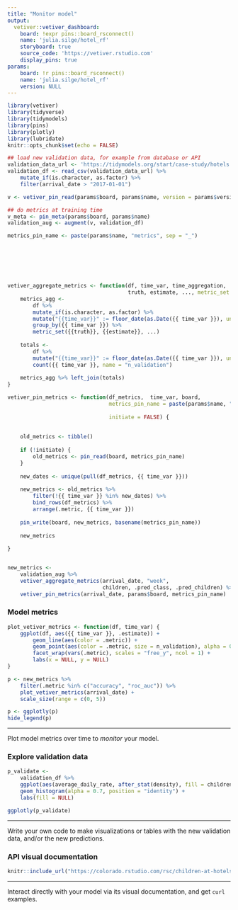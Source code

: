 ```yaml
---
title: "Monitor model"
output: 
  vetiver::vetiver_dashboard:
    board: !expr pins::board_rsconnect()
    name: 'julia.silge/hotel_rf'
    storyboard: true
    source_code: 'https://vetiver.rstudio.com'
    display_pins: true
params:
    board: !r pins::board_rsconnect()
    name: 'julia.silge/hotel_rf'
    version: NULL
---
```


```r
library(vetiver)
library(tidyverse)
library(tidymodels)
library(pins)
library(plotly)
library(lubridate)
knitr::opts_chunk$set(echo = FALSE)

## load new validation data, for example from database or API
validation_data_url <- 'https://tidymodels.org/start/case-study/hotels.csv'
validation_df <- read_csv(validation_data_url) %>%
    mutate_if(is.character, as.factor) %>%
    filter(arrival_date > "2017-01-01") 

v <- vetiver_pin_read(params$board, params$name, version = params$version)

## do metrics at training time
v_meta <- pin_meta(params$board, params$name)
validation_aug <- augment(v, validation_df)

metrics_pin_name <- paste(params$name, "metrics", sep = "_")







vetiver_aggregate_metrics <- function(df, time_var, time_aggregation, 
                                      truth, estimate, ..., metric_set = yardstick::metrics) {
    metrics_agg <-
        df %>%
        mutate_if(is.character, as.factor) %>%
        mutate("{{time_var}}" := floor_date(as.Date({{ time_var }}), unit = time_aggregation)) %>%
        group_by({{ time_var }}) %>%
        metric_set({{truth}}, {{estimate}}, ...)
    
    totals <- 
        df %>% 
        mutate("{{time_var}}" := floor_date(as.Date({{ time_var }}), unit = time_aggregation)) %>%
        count({{ time_var }}, name = "n_validation")
    
    metrics_agg %>% left_join(totals)
}

vetiver_pin_metrics <- function(df_metrics,  time_var, board, 
                                metrics_pin_name = paste(params$name, "metrics", sep = "_"), 
                                
                                initiate = FALSE) {
    
    
    old_metrics <- tibble()
    
    if (!initiate) {
        old_metrics <- pin_read(board, metrics_pin_name)
    }
    
    new_dates <- unique(pull(df_metrics, {{ time_var }}))
    
    new_metrics <- old_metrics %>%
        filter(!{{ time_var }} %in% new_dates) %>%
        bind_rows(df_metrics) %>%
        arrange(.metric, {{ time_var }})
    
    pin_write(board, new_metrics, basename(metrics_pin_name))
    
    new_metrics
    
}


new_metrics <-
    validation_aug %>%
    vetiver_aggregate_metrics(arrival_date, "week",
                              children, .pred_class, .pred_children) %>%
    vetiver_pin_metrics(arrival_date, params$board, metrics_pin_name)


```



### Model metrics

```r

plot_vetiver_metrics <- function(df, time_var) {
    ggplot(df, aes({{ time_var }}, .estimate)) +
        geom_line(aes(color = .metric)) +
        geom_point(aes(color = .metric, size = n_validation), alpha = 0.8) +
        facet_wrap(vars(.metric), scales = "free_y", ncol = 1) +
        labs(x = NULL, y = NULL)
}

p <- new_metrics %>%
    filter(.metric %in% c("accuracy", "roc_auc")) %>%
    plot_vetiver_metrics(arrival_date) +
    scale_size(range = c(0, 5))

p <- ggplotly(p)
hide_legend(p)
```


***

Plot model metrics over time to *monitor* your model.

### Explore validation data

```r
p_validate <-
    validation_df %>%
    ggplot(aes(average_daily_rate, after_stat(density), fill = children)) +
    geom_histogram(alpha = 0.7, position = "identity") +
    labs(fill = NULL)

ggplotly(p_validate)
```


***

Write your own code to make visualizations or tables with the new validation data, and/or the new predictions.

### API visual documentation

```r
knitr::include_url("https://colorado.rstudio.com/rsc/children-at-hotels/", height = "600px")
```

***

Interact directly with your model via its visual documentation, and get `curl` examples.

